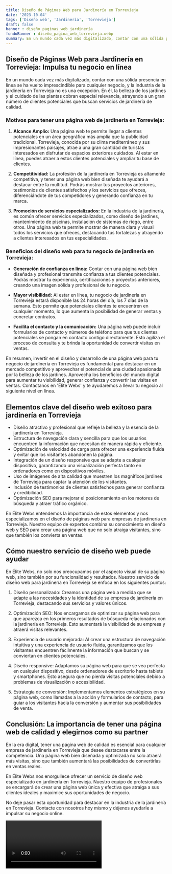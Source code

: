 ```yaml
---
title: Diseño de Páginas Web para Jardinería en Torrevieja
date: '2023-10-04'
tags: ['Diseño web', 'Jardinería', 'Torrevieja']
draft: false
banner : diseño_paginas_web_jardinería
fondoBanner : diseño_pagina_web_torrevieja.webp
summary: En un mundo cada vez más digitalizado, contar con una sólida presencia en línea se ha vuelto imprescindible para cualquier negocio, y la industria de la jardinería en Torrevieja no es una excepción. En él, la belleza de los jardines y el cuidado de las plantas cobran especial relevancia, atrayendo a un gran número de clientes potenciales que buscan servicios de jardinería de calidad.
---
```


## **Diseño de Páginas Web para Jardinería en Torrevieja: Impulsa tu negocio en línea**

En un mundo cada vez más digitalizado, contar con una sólida presencia en línea se ha vuelto imprescindible para cualquier negocio, y la industria de la jardinería en Torrevieja no es una excepción. En él, la belleza de los jardines y el cuidado de las plantas cobran especial relevancia, atrayendo a un gran número de clientes potenciales que buscan servicios de jardinería de calidad.

### **Motivos para tener una página web de jardinería en Torrevieja:**

1. **Alcance Amplio:** Una página web te permite llegar a clientes potenciales en un área geográfica más amplia que la publicidad tradicional. Torrevieja, conocida por su clima mediterráneo y sus impresionantes paisajes, atrae a una gran cantidad de turistas interesados en disfrutar de espacios exteriores cuidados. Al estar en línea, puedes atraer a estos clientes potenciales y ampliar tu base de clientes.

2. **Competitividad:** La profesión de la jardinería en Torrevieja es altamente competitiva, y tener una página web bien diseñada te ayudará a destacar entre la multitud. Podrás mostrar tus proyectos anteriores, testimonios de clientes satisfechos y los servicios que ofreces, diferenciándote de tus competidores y generando confianza en tu marca.

3. **Promoción de servicios especializados:** En la industria de la jardinería, es común ofrecer servicios especializados, como diseño de jardines, mantenimiento de piscinas, instalación de sistemas de riego, entre otros. Una página web te permite mostrar de manera clara y visual todos los servicios que ofreces, destacando tus fortalezas y atrayendo a clientes interesados en tus especialidades.

### **Beneficios del diseño web para tu negocio de jardinería en Torrevieja:**

- **Generación de confianza en línea:** Contar con una página web bien diseñada y profesional transmite confianza a tus clientes potenciales. Podrás mostrar tu experiencia, certificaciones y proyectos anteriores, creando una imagen sólida y profesional de tu negocio.

- **Mayor visibilidad:** Al estar en línea, tu negocio de jardinería en Torrevieja estará disponible las 24 horas del día, los 7 días de la semana. Esto permite que potenciales clientes te encuentren en cualquier momento, lo que aumenta la posibilidad de generar ventas y concretar contratos.

- **Facilita el contacto y la comunicación:** Una página web puede incluir formularios de contacto y números de teléfono para que tus clientes potenciales se pongan en contacto contigo directamente. Esto agiliza el proceso de consulta y te brinda la oportunidad de convertir visitas en ventas.

En resumen, invertir en el diseño y desarrollo de una página web para tu negocio de jardinería en Torrevieja es fundamental para destacar en un mercado competitivo y aprovechar el potencial de una ciudad apasionada por la belleza de los jardines. Aprovecha los beneficios del mundo digital para aumentar tu visibilidad, generar confianza y convertir las visitas en ventas. Contáctanos en 'Élite Webs' y te ayudaremos a llevar tu negocio al siguiente nivel en línea.

<GifSeo />

<Cta />

## Elementos clave del diseño web exitoso para jardinería en Torrevieja

- Diseño atractivo y profesional que refleje la belleza y la esencia de la jardinería en Torrevieja.
- Estructura de navegación clara y sencilla para que los usuarios encuentren la información que necesitan de manera rápida y eficiente.
- Optimización de velocidad de carga para ofrecer una experiencia fluida y evitar que los visitantes abandonen la página.
- Integración de un diseño responsive que se adapte a cualquier dispositivo, garantizando una visualización perfecta tanto en ordenadores como en dispositivos móviles.
- Uso de imágenes de alta calidad que muestren los magníficos jardines de Torrevieja para captar la atención de los visitantes.
- Inclusión de testimonios de clientes satisfechos para generar confianza y credibilidad.
- Optimización SEO para mejorar el posicionamiento en los motores de búsqueda y atraer tráfico orgánico.

En Élite Webs entendemos la importancia de estos elementos y nos especializamos en el diseño de páginas web para empresas de jardinería en Torrevieja. Nuestro equipo de expertos combina su conocimiento en diseño web y SEO para crear una página web que no solo atraiga visitantes, sino que también los convierta en ventas.

## Cómo nuestro servicio de diseño web puede ayudar

En Élite Webs, no solo nos preocupamos por el aspecto visual de su página web, sino también por su funcionalidad y resultados. Nuestro servicio de diseño web para jardinería en Torrevieja se enfoca en los siguientes puntos:

1. Diseño personalizado: Creamos una página web a medida que se adapte a las necesidades y la identidad de su empresa de jardinería en Torrevieja, destacando sus servicios y valores únicos.

2. Optimización SEO: Nos encargamos de optimizar su página web para que aparezca en los primeros resultados de búsqueda relacionados con la jardinería en Torrevieja. Esto aumentará la visibilidad de su empresa y atraerá visitas relevantes.

3. Experiencia de usuario mejorada: Al crear una estructura de navegación intuitiva y una experiencia de usuario fluida, garantizamos que los visitantes encuentren fácilmente la información que buscan y se conviertan en clientes potenciales.

4. Diseño responsive: Adaptamos su página web para que se vea perfecta en cualquier dispositivo, desde ordenadores de escritorio hasta tablets y smartphones. Esto asegura que no pierda visitas potenciales debido a problemas de visualización o accesibilidad.

5. Estrategia de conversión: Implementamos elementos estratégicos en su página web, como llamadas a la acción y formularios de contacto, para guiar a los visitantes hacia la conversión y aumentar sus posibilidades de venta.

## Conclusión: La importancia de tener una página web de calidad y elegirnos como su partner

En la era digital, tener una página web de calidad es esencial para cualquier empresa de jardinería en Torrevieja que desee destacarse entre la competencia. Una página web bien diseñada y optimizada no solo atraerá más visitas, sino que también aumentará las posibilidades de convertirlas en ventas reales.

En Élite Webs nos enorgullece ofrecer un servicio de diseño web especializado en jardinería en Torrevieja. Nuestro equipo de profesionales se encargará de crear una página web única y efectiva que atraiga a sus clientes ideales y maximice sus oportunidades de negocio.

No deje pasar esta oportunidad para destacar en la industria de la jardinería en Torrevieja. Contacte con nosotros hoy mismo y déjenos ayudarle a impulsar su negocio online.

<Video />

<CtaBot job='Jardinería' city='Torrevieja'/>

<Gmaps query='Torrevieja+españa+maps' />